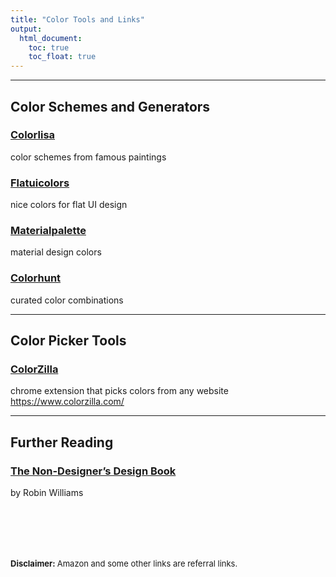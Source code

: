 ```yaml
---
title: "Color Tools and Links"
output:
  html_document:
    toc: true  
    toc_float: true
---
```


<hr>

## Color Schemes and Generators

### <a href="http://colorlisa.com/" target="_blank">Colorlisa</a>  

color schemes from famous paintings 

### <a href="https://flatuicolors.com/" target="_blank">Flatuicolors</a> 

nice colors for flat UI design 

### <a href="https://www.materialpalette.com" target="_blank">Materialpalette</a>
material design colors 

### <a href="https://colorhunt.co/" target="_blank">Colorhunt </a>

curated color combinations 

---

## Color Picker Tools

### <a href="https://www.colorzilla.com/" target="_blank">ColorZilla</a>

chrome extension that picks colors from any website <a href="https://www.colorzilla.com/" target="_blank">https://www.colorzilla.com/</a>

---

## Further Reading

### <a href="https://amzn.to/35Lxqte" target="_blank">The Non-Designer's Design Book</a>
by Robin Williams 



<br><br>
---
<font size="2"><b> Disclaimer: </b> Amazon and some other links are referral links.</font>


